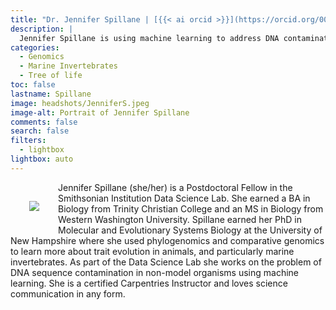 ```yaml
---
title: "Dr. Jennifer Spillane | [{{< ai orcid >}}](https://orcid.org/0000-0003-0102-6133) [{{< fa brands linkedin >}}](https://www.linkedin.com/in/jennifer-spillane-phd-b2a896164/) [{{< fa brands github >}}](https://github.com/jls943) [{{< fa envelope >}}](mailto:spillanej@si.edu)"
description: |
  Jennifer Spillane is using machine learning to address DNA contamination in genome sequences of non-model organisms.
categories:
  - Genomics
  - Marine Invertebrates
  - Tree of life
toc: false
lastname: Spillane
image: headshots/JenniferS.jpeg
image-alt: Portrait of Jennifer Spillane
comments: false
search: false
filters:
  - lightbox
lightbox: auto
---
```

::: {.content-container}
::: {.header-block}

<div>
  <div style="float: left; position: relative; top: 0px; padding: 30px;">
  ![](headshots/JenniferS.jpeg)
  </div>

Jennifer Spillane (she/her) is a Postdoctoral Fellow in the Smithsonian Institution Data Science Lab. She earned a BA in Biology from Trinity Christian College and an MS in Biology from Western Washington University. Spillane earned her PhD in Molecular and Evolutionary Systems Biology at the University of New Hampshire where she used phylogenomics and comparative genomics to learn more about trait evolution in animals, and particularly marine invertebrates. As part of the Data Science Lab she works on the problem of DNA sequence contamination in non-model organisms using machine learning. She is a certified Carpentries Instructor and loves science communication in any form. 
<br/><br/><br/><br/><br/><br/><br/><br/>

</div>
:::
:::
